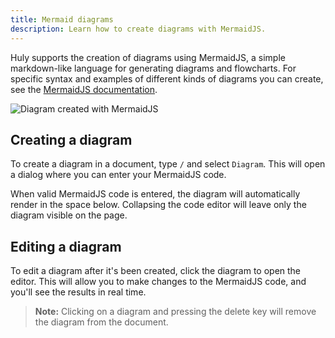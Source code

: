 ```yaml
---
title: Mermaid diagrams
description: Learn how to create diagrams with MermaidJS.
---
```



Huly supports the creation of diagrams using MermaidJS, a simple markdown-like language for generating diagrams and flowcharts. For specific syntax and examples of different kinds of diagrams you can create, see the [MermaidJS documentation](https://mermaid.js.org/intro/).

<Image
  src={mermaid}
  alt="Diagram created with MermaidJS"
  inferSize
  quality="max"
/>

## Creating a diagram

To create a diagram in a document, type `/` and select `Diagram`. This will open a dialog where you can enter your MermaidJS code.

When valid MermaidJS code is entered, the diagram will automatically render in the space below. Collapsing the code editor will leave only the diagram visible on the page.

## Editing a diagram

To edit a diagram after it's been created, click the diagram to open the editor. This will allow you to make changes to the MermaidJS code, and you'll see the results in real time.

> **Note:** Clicking on a diagram and pressing the delete key will remove the diagram from the document.